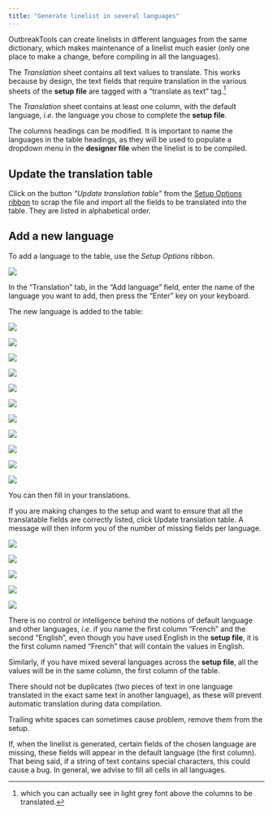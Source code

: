 ```yaml
---
title: "Generate linelist in several languages"
---
```


OutbreakTools can create linelists in different languages from the same dictionary, which makes maintenance of a linelist much easier (only one place to make a change, before compiling in all the languages).

The *Translation* sheet contains all text values to translate. This works because by design, the text fields that require translation in the various sheets of the **setup file** are tagged with a "translate as text" tag.^[which you can actually see in light grey font above the columns to be translated.]

The *Translation* sheet contains at least one column, with the default language, *i.e*. the language you chose to complete the **setup file**.

The columns headings can be modified. It is important to name the languages in the table headings, as they will be used to populate a dropdown menu in the **designer file** when the linelist is to be compiled.

## Update the translation table

Click on the button *"Update translation table"* from the [Setup Options ribbon](../setup_reference/ribbons.qmd#sec-setup-ribbon) to scrap the file and import all the fields to be translated into the table. They are listed in alphabetical order.

## Add a new language

To add a language to the table, use the *Setup Options* ribbon.

![](../setup_reference/images/im-103-translations-sheet.png){fig-align="center"}

In the "Translation" tab, in the "Add language" field, enter the name of the language you want to add, then press the "Enter" key on your keyboard.

The new language is added to the table:

![](../setup_reference/images/im-104-translations-sheet.png){fig-align="center"}

![](../images/fleche.png){fig-align="center"}

![](../setup_reference/images/im-105-translations-sheet.png){fig-align="center"}

![](../images/fleche.png){fig-align="center"}

![](../setup_reference/images/im-106-translations-sheet.png){fig-align="center"}

![](../images/fleche.png){fig-align="center"}

![](../setup_reference/images/im-107-translations-sheet.png){fig-align="center"}

![](../images/fleche.png){fig-align="center"}

![](../setup_reference/images/im-108-translations-sheet.png){fig-align="center"}

![](../images/fleche.png){fig-align="center"}

![](../setup_reference/images/im-109-translations-sheet.png){fig-align="center"}

You can then fill in your translations.

If you are making changes to the setup and want to ensure that all the translatable fields are correctly listed, click Update translation table. A message will then inform you of the number of missing fields per language.

![](../setup_reference/images/im-110-translations-sheet.png){fig-align="center"}

![](../images/fleche.png){fig-align="center"}

![](../setup_reference/images/im-111-translations-sheet.png){fig-align="center"}

![](../images/fleche.png){fig-align="center"}

![](../setup_reference/images/im-112-translations-sheet.png){fig-align="center"}

::: {.callout-warning}
There is no control or intelligence behind the notions of default language and other languages, *i.e*. if you name the first column "French" and the second "English", even though you have used English in the **setup file**, it is the first column named "French" that will contain the values in English.

Similarly, if you have mixed several languages across the **setup file**, all the values will be in the same column, the first column of the table.
:::


::: {.callout-important}
There should not be duplicates (two pieces of text in one language translated in the exact same text in another language), as these will prevent automatic translation during data compilation.
:::

::: {.callout-note}
Trailing white spaces can sometimes cause problem, remove them from the setup.
:::

::: {.callout-note}
If, when the linelist is generated, certain fields of the chosen language are missing, these fields will appear in the default language (the first column). That being said, if a string of text contains special characters, this could cause a bug. In general, we advise to fill all cells in all languages.
:::
